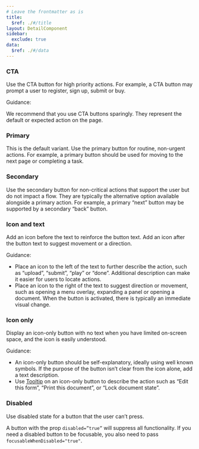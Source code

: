 ```yaml
---
# Leave the frontmatter as is
title:
  $ref: ./#/title
layout: DetailComponent
sidebar:
  exclude: true
data:
  $ref: ./#/data
---
```


<LivePreviewControls>
<LivePreview componentName="button" exampleName="CTA" >

### CTA

Use the CTA button for high priority actions. For example, a CTA button may prompt a user to register, sign up, submit or buy.

Guidance:

We recommend that you use CTA buttons sparingly. They represent the default or expected action on the page.

</LivePreview>

<LivePreview componentName="button" exampleName="Primary" >

### Primary

This is the default variant. Use the primary button for routine, non-urgent actions. For example, a primary button should be used for moving to the next page or completing a task.

</LivePreview>

<LivePreview componentName="button" exampleName="Secondary" >

### Secondary

Use the secondary button for non-critical actions that support the user but do not impact a flow. They are typically the alternative option available alongside a primary action. For example, a primary “next” button may be supported by a secondary “back” button.

</LivePreview>

<LivePreview componentName="button" exampleName="IconAndText">

### Icon and text

Add an icon before the text to reinforce the button text. Add an icon after the button text to suggest movement or a direction.

Guidance:

- Place an icon to the left of the text to further describe the action, such as “upload”, “submit”, “play” or “done”. Additional description can make it easier for users to locate actions.
- Place an icon to the right of the text to suggest direction or movement, such as opening a menu overlay, expanding a panel or opening a document. When the button is activated, there is typically an immediate visual change.

</LivePreview>

<LivePreview componentName="button" exampleName="IconOnly">

### Icon only

Display an icon-only button with no text when you have limited on-screen space, and the icon is easily understood.

Guidance:

- An icon-only button should be self-explanatory, ideally using well known symbols. If the purpose of the button isn’t clear from the icon alone, add a text description.
- Use [Tooltip](../tooltip) on an icon-only button to describe the action such as “Edit this form”, “Print this document”, or “Lock document state”.

</LivePreview>

<LivePreview componentName="button" exampleName="Disabled" >

### Disabled

Use disabled state for a button that the user can’t press.

A button with the prop `disabled=”true”` will suppress all functionality. If you need a disabled button to be focusable, you also need to pass `focusableWhenDisabled="true"`.

</LivePreview>
</LivePreviewControls>
